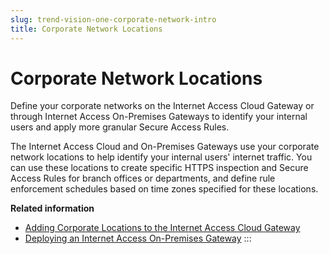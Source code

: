 ```yaml
---
slug: trend-vision-one-corporate-network-intro
title: Corporate Network Locations
---
```

# Corporate Network Locations

Define your corporate networks on the Internet Access Cloud Gateway or through Internet Access On-Premises Gateways to identify your internal users and apply more granular Secure Access Rules.

The Internet Access Cloud and On-Premises Gateways use your corporate network locations to help identify your internal users' internet traffic. You can use these locations to create specific HTTPS inspection and Secure Access Rules for branch offices or departments, and define rule enforcement schedules based on time zones specified for these locations.

**Related information**

- [Adding Corporate Locations to the Internet Access Cloud Gateway](corporate-locations-gateway-add.md "Define your corporate networks on the Internet Access Cloud Gateway to identify your internal users and apply more granular Secure Access Rules.")
- [Deploying an Internet Access On-Premises Gateway](deploying-ia-onpremise-gateway.md "Deploy a Service Gateway virtual appliance and enable the Zero Trust Internet Access On-Premises Gateway service.")
:::
